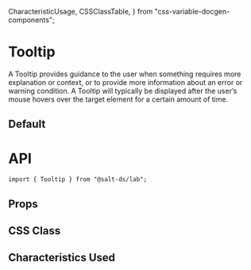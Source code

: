   CharacteristicUsage,
  CSSClassTable,
} from "css-variable-docgen-components";

<Meta of={TooltipStories} />

# Tooltip

A Tooltip provides guidance to the user when something requires more explanation or context, or to provide more information about an error or warning condition. A Tooltip will typically be displayed after the user’s mouse hovers over the target element for a certain amount of time.

## Default

<Canvas>
  <Story of={TooltipStories.Default} />
</Canvas>

# API

```
import { Tooltip } from "@salt-ds/lab";
```

## Props

<ArgsTable of={Tooltip} />

## CSS Class

<CSSClassTable of={Tooltip} />

## Characteristics Used

<CharacteristicUsage of={Tooltip} />
